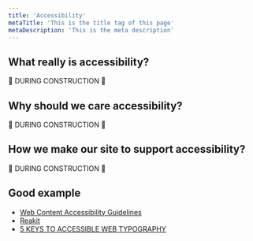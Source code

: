 ```yaml
---
title: 'Accessibility'
metaTitle: 'This is the title tag of this page'
metaDescription: 'This is the meta description'
---
```


## What really is accessibility?

🚧 DURING CONSTRUCTION 🚧

## Why should we care accessibility?

🚧 DURING CONSTRUCTION 🚧

## How we make our site to support accessibility?

🚧 DURING CONSTRUCTION 🚧

## Good example

- [Web Content Accessibility Guidelines](https://www.w3.org/TR/WCAG21/)
- [Reakit](https://reakit.io/)
- [5 KEYS TO ACCESSIBLE WEB TYPOGRAPHY](https://betterwebtype.com/articles/2019/06/16/5-keys-to-accessible-web-typography/)
